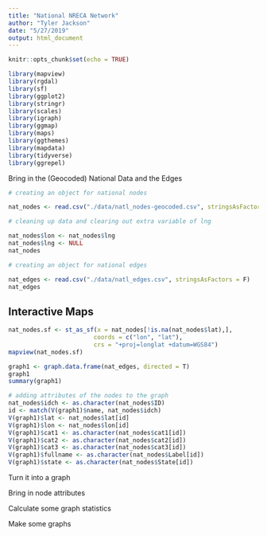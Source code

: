 ```yaml
---
title: "National NRECA Network"
author: "Tyler Jackson"
date: "5/27/2019"
output: html_document
---
```


```r
knitr::opts_chunk$set(echo = TRUE)

library(mapview)
library(rgdal)
library(sf)
library(ggplot2)
library(stringr)
library(scales)
library(igraph)
library(ggmap)
library(maps)
library(ggthemes)
library(mapdata)
library(tidyverse)
library(ggrepel)
```


Bring in the (Geocoded) National Data and the Edges
```r
# creating an object for national nodes

nat_nodes <- read.csv("./data/natl_nodes-geocoded.csv", stringsAsFactors = F)

# cleaning up data and clearing out extra variable of lng

nat_nodes$lon <- nat_nodes$lng
nat_nodes$lng <- NULL
nat_nodes

# creating an object for national edges

nat_edges <- read.csv("./data/natl_edges.csv", stringsAsFactors = F)
nat_edges
```

## Interactive Maps
```r
nat_nodes.sf <- st_as_sf(x = nat_nodes[!is.na(nat_nodes$lat),], 
                        coords = c("lon", "lat"),
                        crs = "+proj=longlat +datum=WGS84")
mapview(nat_nodes.sf)

``` 

```r
graph1 <- graph.data.frame(nat_edges, directed = T)
graph1
summary(graph1)

# adding attributes of the nodes to the graph
nat_nodes$idch <- as.character(nat_nodes$ID)
id <- match(V(graph1)$name, nat_nodes$idch)
V(graph1)$lat <- nat_nodes$lat[id]
V(graph1)$lon <- nat_nodes$lon[id]
V(graph1)$cat1 <- as.character(nat_nodes$cat1[id])
V(graph1)$cat2 <- as.character(nat_nodes$cat2[id])
V(graph1)$cat3 <- as.character(nat_nodes$cat3[id])
V(graph1)$fullname <- as.character(nat_nodes$Label[id])
V(graph1)$state <- as.character(nat_nodes$State[id])

``` 


Turn it into a graph

Bring in node attributes

Calculate some graph statistics

Make some graphs
